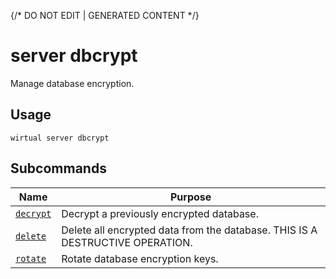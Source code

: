 {/* DO NOT EDIT | GENERATED CONTENT */}

# server dbcrypt

Manage database encryption.

## Usage

```console
wirtual server dbcrypt
```

## Subcommands

| Name                                                | Purpose                                                                       |
| --------------------------------------------------- | ----------------------------------------------------------------------------- |
| [<code>decrypt</code>](./server_dbcrypt_decrypt.md) | Decrypt a previously encrypted database.                                      |
| [<code>delete</code>](./server_dbcrypt_delete.md)   | Delete all encrypted data from the database. THIS IS A DESTRUCTIVE OPERATION. |
| [<code>rotate</code>](./server_dbcrypt_rotate.md)   | Rotate database encryption keys.                                              |
